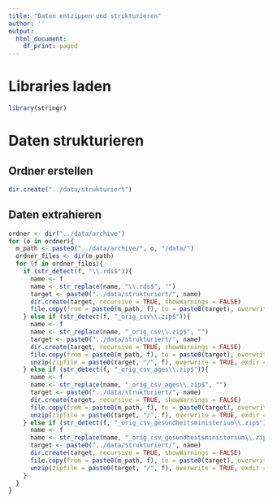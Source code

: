 ```yaml
---
title: "Daten entzippen und strukturieren"
author: ''
output:
  html_document:
    df_print: paged
---
```


# Libraries laden

```r
library(stringr)
```


# Daten strukturieren

## Ordner erstellen

```r
dir.create("../data/strukturiert")
```

## Daten extrahieren

```r
ordner <- dir("../data/archive")
for (o in ordner){
  m_path <- paste0("../data/archive/", o, "/data/")
  ordner_files <- dir(m_path)
  for (f in ordner_files){
    if (str_detect(f, "\\.rds$")){
      name <- f
      name <- str_replace(name, "\\.rds$", "")
      target <- paste0("../data/strukturiert/", name)
      dir.create(target, recursive = TRUE, showWarnings = FALSE)
      file.copy(from = paste0(m_path, f), to = paste0(target), overwrite = TRUE)
    } else if (str_detect(f, "_orig_csv\\.zip$")){
      name <- f
      name <- str_replace(name, "_orig_csv\\.zip$", "")
      target <- paste0("../data/strukturiert/", name)
      dir.create(target, recursive = TRUE, showWarnings = FALSE)
      file.copy(from = paste0(m_path, f), to = paste0(target), overwrite = TRUE)
      unzip(zipfile = paste0(target, "/", f), overwrite = TRUE, exdir = target)
    } else if (str_detect(f, "_orig_csv_ages\\.zip$")){
      name <- f
      name <- str_replace(name, "_orig_csv_ages\\.zip$", "")
      target <- paste0("../data/strukturiert/", name)
      dir.create(target, recursive = TRUE, showWarnings = FALSE)
      file.copy(from = paste0(m_path, f), to = paste0(target), overwrite = TRUE)
      unzip(zipfile = paste0(target, "/", f), overwrite = TRUE, exdir = target)
    } else if (str_detect(f, "_orig_csv_gesundheitsministerium\\.zip$")){
      name <- f
      name <- str_replace(name, "_orig_csv_gesundheitsministerium\\.zip$", "")
      target <- paste0("../data/strukturiert/", name)
      dir.create(target, recursive = TRUE, showWarnings = FALSE)
      file.copy(from = paste0(m_path, f), to = paste0(target), overwrite = TRUE)
      unzip(zipfile = paste0(target, "/", f), overwrite = TRUE, exdir = target)
    } 
  }
}
```
  
  